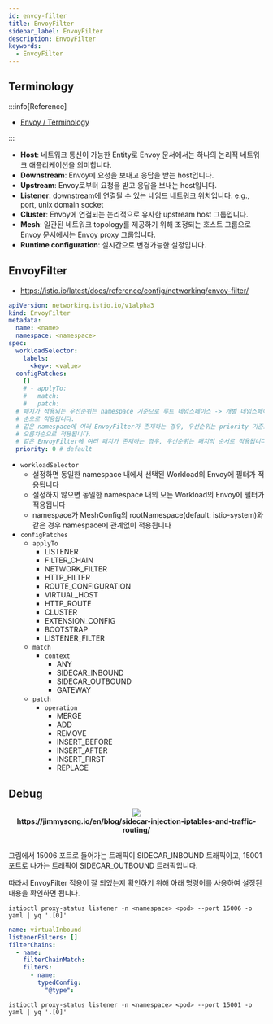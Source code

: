 ```yaml
---
id: envoy-filter
title: EnvoyFilter
sidebar_label: EnvoyFilter
description: EnvoyFilter
keywords:
  - EnvoyFilter
---
```



## Terminology

:::info[Reference]

- [Envoy / Terminology](https://www.envoyproxy.io/docs/envoy/latest/intro/arch_overview/intro/terminology)

:::

- **Host**: 네트워크 통신이 가능한 Entity로 Envoy 문서에서는 하나의 논리적 네트워크 애플리케이션을 의미합니다.
- **Downstream**: Envoy에 요청을 보내고 응답을 받는 host입니다.
- **Upstream**: Envoy로부터 요청을 받고 응답을 보내는 host입니다.
- **Listener**: downstream에 연결될 수 있는 네임드 네트워크 위치입니다. e.g., port, unix domain socket
- **Cluster**: Envoy에 연결되는 논리적으로 유사한 upstream host 그룹입니다.
- **Mesh**: 일관된 네트워크 topology를 제공하기 위해 조정되는 호스트 그룹으로 Envoy 문서에서는 Envoy proxy 그룹입니다.
- **Runtime configuration**: 실시간으로 변경가능한 설정입니다.

## EnvoyFilter

- https://istio.io/latest/docs/reference/config/networking/envoy-filter/

```yaml
apiVersion: networking.istio.io/v1alpha3
kind: EnvoyFilter
metadata:
  name: <name>
  namespace: <namespace>
spec:
  workloadSelector:
    labels:
      <key>: <value>
  configPatches:
    []
    # - applyTo:
    #   match:
    #   patch:
  # 패치가 적용되는 우선순위는 namespace 기준으로 루트 네임스페이스 -> 개별 네임스페이스
  # 순으로 적용됩니다.
  # 같은 namespace에 여러 EnvoyFilter가 존재하는 경우, 우선순위는 priority 기준으로
  # 오름차순으로 적용됩니다.
  # 같은 EnvoyFilter에 여러 패치가 존재하는 경우, 우선순위는 패치의 순서로 적용됩니다.
  priority: 0 # default
```

- `workloadSelector`
  - 설정하면 동일한 namespace 내에서 선택된 Workload의 Envoy에 필터가 적용됩니다
  - 설정하지 않으면 동일한 namespace 내의 모든 Workload의 Envoy에 필터가 적용됩니다
  - namespace가 MeshConfig의 rootNamespace(default: istio-system)와 같은 경우 namespace에 관계없이 적용됩니다
- `configPatches`
  - `applyTo`
    - LISTENER
    - FILTER_CHAIN
    - NETWORK_FILTER
    - HTTP_FILTER
    - ROUTE_CONFIGURATION
    - VIRTUAL_HOST
    - HTTP_ROUTE
    - CLUSTER
    - EXTENSION_CONFIG
    - BOOTSTRAP
    - LISTENER_FILTER
  - `match`
    - `context`
      - ANY
      - SIDECAR_INBOUND
      - SIDECAR_OUTBOUND
      - GATEWAY
  - `patch`
    - `operation`
      - MERGE
      - ADD
      - REMOVE
      - INSERT_BEFORE
      - INSERT_AFTER
      - INSERT_FIRST
      - REPLACE

## Debug

<center>
	<img src={useBaseUrl("img/mlops/network/istio/iptables.svg")} />
</center>

<center>
	<strong>https://jimmysong.io/en/blog/sidecar-injection-iptables-and-traffic-routing/</strong>
</center>
<br />

그림에서 15006 포트로 들어가는 트래픽이 SIDECAR_INBOUND 트래픽이고, 15001 포트로 나가는 트래픽이 SIDECAR_OUTBOUND 트래픽입니다.

따라서 EnvoyFilter 적용이 잘 되었는지 확인하기 위해 아래 명령어를 사용하여 설정된 내용을 확인하면 됩니다.

```shell
istioctl proxy-status listener -n <namespace> <pod> --port 15006 -o yaml | yq '.[0]'
```

```yaml
name: virtualInbound
listenerFilters: []
filterChains:
  - name:
    filterChainMatch:
    filters:
      - name:
        typedConfig:
          "@type":
```

```shell
istioctl proxy-status listener -n <namespace> <pod> --port 15001 -o yaml | yq '.[0]'
```
